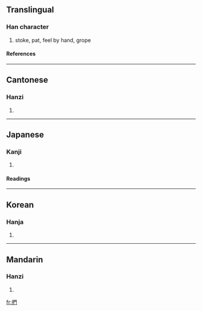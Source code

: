 {{see|扪}}

==Translingual==
===Han character===
{{Han char|rn=64|rad=手|as=08|sn=11|four=5702<sub>0</sub>|canj=手日弓 (QAN)}}
# stoke, pat, feel by hand, grope
====References====
{{Han ref|kx=0435.050|dkj=12197|dj=0784.220|hdz=31908.030|uh=636B|ud=25451|bh=B1BF|bd=45503}}
----
==Cantonese==
===Hanzi===
{{yue-hanzi|jyut=|y=mun4}}
# {{defn|Cantonese}}
----
==Japanese==
===Kanji===
{{ja-kanji|grade=|rs=手08}}
# {{defn|Japanese}} 
====Readings====
{{ja-readings|on=[[もん]] (mon)|kun=[[なでる]] (naderu), [[とる]] (toru), [[ひねる]] (hineru)}}
----
==Korean==
===Hanja===
{{ko-hanja|hangeul=문|eumhun=|rv=mun|mr=mun|y=mun}}
# {{defn|Korean}}
----
==Mandarin==
===Hanzi===
{{cmn-hanzi|sim=扪|pin=[[mén]] (men2)|wg=men<sup>2</sup>}}
# {{defn|Mandarin}}

[[fr:捫]]